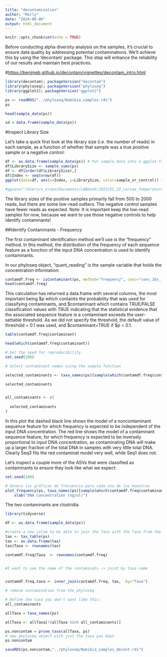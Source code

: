 ```yaml
---
title: "decontamination"
author: "Marly"
date: "2024-08-06"
output: html_document
---
```


```r
knitr::opts_chunk$set(echo = TRUE)
```


Before conducting alpha diversity analysis on the samples, it's crucial to ensure data quality by addressing potential contaminations. We'll achieve this by using the 'decontam' package. This step will enhance the reliability of our results and maintain best practices.

#<https://benjjneb.github.io/decontam/vignettes/decontam_intro.html>



```r
library(decontam); packageVersion("decontam")
library(phyloseq); packageVersion("phyloseq")
library(ggplot2); packageVersion("ggplot2")
```

```r
ps <- readRDS("../phyloseq/Namibia_samples.rds")
ps
```

```r
head(sample_data(ps))
```

```r
sd = data.frame(sample_data(ps))
```

#Inspect Library Size

Let's take a quick first look at the library size (i.e. the number of reads) in each sample, as a function of whether that sample was a true positive sample or a negative control:

```r
df <- as.data.frame(sample_data(ps)) # Put sample_data into a ggplot-friendly data.frame
df$LibrarySize <- sample_sums(ps)
df <- df[order(df$LibrarySize),]
df$Index <- seq(nrow(df))
ggplot(data=df, aes(x=Index, y=LibrarySize, color=sample_or_control)) + geom_point()

#ggsave("/Users/u_erazo/Documents/LABbook/2023/E1_23_Larvae_Temperature_Microbiome/scr/EMU/all/decontamination/Library_Sizes_24.2.2.png")
```

The library sizes of the positive samples primarily fall from 500 to 2000 reads, but there are some low-read outliers. The negative control samples have fewer reads as expected. Note: It is important keep the low-read samples for now, because we want to use those negative controls to help identify contaminants!

##Identify Contaminants - Frequency

The first contaminant identification method we'll use is the "frequency" method. In this method, the distribution of the frequency of each sequence feature as a function of the input DNA concentration is used to identify contaminants.

In our phyloseq object, "quant_reading" is the sample variable that holds the concentration information:

```r

contamdf.freq <- isContaminant(ps, method="frequency", conc="conc_16s__PCR")
head(contamdf.freq)

```

This calculation has returned a data.frame with several columns, the most important being \$p which containts the probability that was used for classifying contaminants, and \$contaminant which contains TRUE/FALSE classification values with TRUE indicating that the statistical evidence that the associated sequence feature is a contaminant exceeds the user-settable threshold. As we did not specify the threshold, the default value of threshold = 0.1 was used, and \$contaminant=TRUE if \$p \< 0.1.

```r

table(contamdf.freq$contaminant)

```

```r


head(which(contamdf.freq$contaminant))

```

```r
# Set the seed for reproducibility
set.seed(100)

# Select contaminant names using the sample function

selected_contaminants <- taxa_names(ps)[sample(which(contamdf.freq$contaminant), 2)]

selected_contaminants


all_contaminants <- c(
 
  selected_contaminants
)

```

In this plot the dashed black line shows the model of a noncontaminant sequence feature for which frequency is expected to be independent of the input DNA concentration. The red line shows the model of a contaminant sequence feature, for which frequency is expected to be inversely proportional to input DNA concentration, as contaminating DNA will make up a larger fraction of the total DNA in samples with very little total DNA. Clearly Seq3 fits the red contaminat model very well, while Seq1 does not.

Let's inspect a couple more of the ASVs that were classified as contaminants to ensure they look like what we expect:

```r

set.seed(100)

# Genera las gráficas de frecuencia para cada una de las muestras
plot_frequency(ps, taxa_names(ps)[sample(which(contamdf.freq$contaminant), 2)], conc="conc_16s__PCR") +
    xlab("DNA Concentration (ng/ul)")


```

The two contaminants are clostridia 
```r

library(tidyverse)

df <- as.data.frame(sample_data(ps))

#create a new colum to be able to join the Taxa with the Taxa from the contamdf.freq
tax <- tax_table(ps)
tax <- as.data.frame(tax)
tax$Taxa <- rownames(tax)


```


```r


contamdf.freq$Taxa  <- rownames(contamdf.freq)


#I want to see the name of the contaminats -> joint by taxa name 


contamdf.freq.taxa <- inner_join(contamdf.freq, tax,  by="Taxa")

```

```r
# remove contamination from the phyloseq 

# Define the taxa you don't want like this:
all_contaminants

allTaxa = taxa_names(ps)

allTaxa <- allTaxa[!(allTaxa %in% all_contaminants)]

ps.noncontam = prune_taxa(allTaxa, ps)
# new phyloseq object with just the taxa you kept.
ps.noncontam

saveRDS(ps.noncontam,"../phyloseq/Namibia_samples_decont.rds")

```



